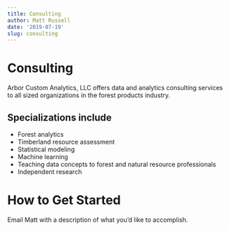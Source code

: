```yaml
---
title: Consulting
author: Matt Russell
date: '2019-07-19'
slug: consulting
---
```


# Consulting
Arbor Custom Analytics, LLC offers data and analytics consulting services to all sized organizations in the forest products industry. 

## Specializations include
* Forest analytics
* Timberland resource assessment
* Statistical modeling
* Machine learning
* Teaching data concepts to forest and natural resource professionals
* Independent research

# How to Get Started
Email Matt with a description of what you’d like to accomplish. 